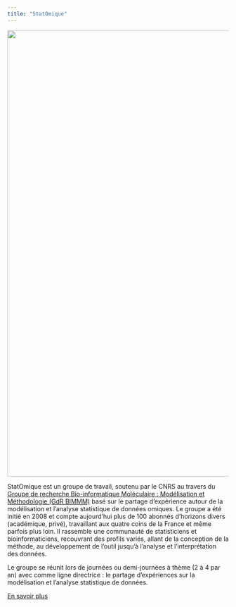 ```yaml
---
title: "StatOmique"
---
```


![](media/LOGO-GDR_BIMMM.png){width="1014"}

StatOmique est un groupe de travail, soutenu par le CNRS au travers du [Groupe de recherche Bio-informatique Moléculaire : Modélisation et Méthodologie (GdR BIMMM)](https://www.gdr-bim.cnrs.fr/) basé sur le partage d'expérience autour de la modélisation et l'analyse statistique de données omiques. Le groupe a été initié en 2008 et compte aujourd'hui plus de 100 abonnés d'horizons divers (académique, privé), travaillant aux quatre coins de la France et même parfois plus loin. Il rassemble une communauté de statisticiens et bioinformaticiens, recouvrant des profils variés, allant de la conception de la méthode, au développement de l'outil jusqu'à l'analyse et l'interprétation des données.

Le groupe se réunit lors de journées ou demi-journées à thème (2 à 4 par an) avec comme ligne directrice : le partage d'expériences sur la modélisation et l'analyse statistique de données.

[En savoir plus](../apropos)
